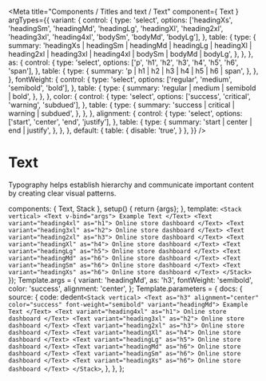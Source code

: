 

<Meta
  title="Components / Titles and text / Text"
  component={ Text }
  argTypes={{
    variant: {
      control: {
        type: 'select',
        options: ['headingXs', 'headingSm', 'headingMd', 'headingLg', 'headingXl', 'heading2xl', 'heading3xl', 'heading4xl', 'bodySm', 'bodyMd', 'bodyLg'],
      },
      table: {
        type: {
          summary: 'headingXs | headingSm | headingMd | headingLg | headingXl | heading2xl | heading3xl | heading4xl | bodySm | bodyMd | bodyLg',
        },
      },
    },
    as: {
      control: {
        type: 'select',
        options: ['p', 'h1', 'h2', 'h3', 'h4', 'h5', 'h6', 'span'],
      },
      table: {
        type: {
          summary: 'p | h1 | h2 | h3 | h4 | h5 | h6 | span',
        },
      },
    },
    fontWeight: {
      control: {
        type: 'select',
        options: ['regular', 'medium', 'semibold', 'bold'],
      },
      table: {
        type: {
          summary: 'regular | medium | semibold | bold',
        },
      },
    },
    color: {
      control: {
        type: 'select',
        options: ['success', 'critical', 'warning', 'subdued'],
      },
      table: {
        type: {
          summary: 'success | critical | warning | subdued',
        },
      },
    },
    alignment: {
      control: {
        type: 'select',
        options: ['start', 'center', 'end', 'justify'],
      },
      table: {
        type: {
          summary: 'start | center | end | justify',
        },
      },
    },
    default: {
      table: {
        disable: 'true',
      }
    },
  }}
/>

# Text

Typography helps establish hierarchy and communicate important content by creating clear visual patterns.

  components: { Text, Stack },
  setup() { return {args}; },
  template: `
    <Stack vertical>
      <Text v-bind="args">
        Example Text
      </Text>
      <Text variant="heading4xl" as="h1">
        Online store dashboard
      </Text>
      <Text variant="heading3xl" as="h2">
        Online store dashboard
      </Text>
      <Text variant="heading2xl" as="h3">
        Online store dashboard
      </Text>
      <Text variant="headingXl" as="h4">
        Online store dashboard
      </Text>
      <Text variant="headingLg" as="h5">
        Online store dashboard
      </Text>
      <Text variant="headingMd" as="h6">
        Online store dashboard
      </Text>
      <Text variant="headingSm" as="h6">
        Online store dashboard
      </Text>
      <Text variant="headingXs" as="h6">
        Online store dashboard
      </Text>
    </Stack>
  `
});
Template.args = {
  variant: 'headingMd',
  as: 'h3',
  fontWeight: 'semibold',
  color: 'success',
  alignment: 'center',
};
Template.parameters = {
  docs: {
    source: {
      code: dedent`
        <Stack vertical>
          <Text as="h3" alignment="center" color="success" font-weight="semibold" variant="headingMd">
            Example Text
          </Text>
          <Text variant="heading4xl" as="h1">
            Online store dashboard
          </Text>
          <Text variant="heading3xl" as="h2">
            Online store dashboard
          </Text>
          <Text variant="heading2xl" as="h3">
            Online store dashboard
          </Text>
          <Text variant="headingXl" as="h4">
            Online store dashboard
          </Text>
          <Text variant="headingLg" as="h5">
            Online store dashboard
          </Text>
          <Text variant="headingMd" as="h6">
            Online store dashboard
          </Text>
          <Text variant="headingSm" as="h6">
            Online store dashboard
          </Text>
          <Text variant="headingXs" as="h6">
            Online store dashboard
          </Text>
        </Stack>
      `,
    },
  },
};

<Canvas>
  <Story story={Template} name="Text"></Story>
</Canvas>

<ArgsTable story="Text" />

